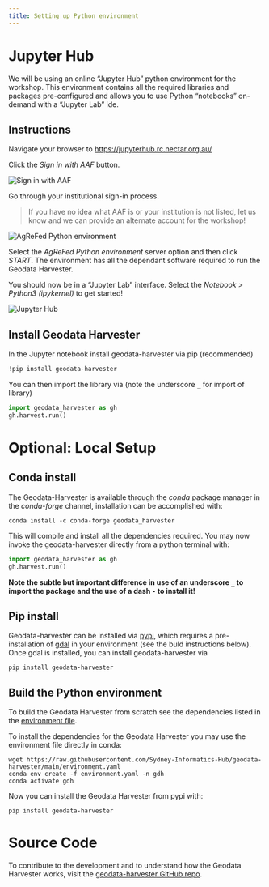 ```yaml
---
title: Setting up Python environment
---
```


# Jupyter Hub

We will be using an online "Jupyter Hub" python environment for the workshop. This environment contains all the required libraries and packages pre-configured and allows you to use Python "notebooks" on-demand with a "Jupyter Lab" ide.

## Instructions

Navigate your browser to [https://jupyterhub.rc.nectar.org.au/](https://jupyterhub.rc.nectar.org.au/)

Click the *Sign in with AAF* button.

![](assets/ag_01.png "Sign in with AAF")

Go through your institutional sign-in process.

> If you have no idea what AAF is or your institution is not listed, let us know and we can provide an alternate account for the workshop!

![](assets/ag_02.png "AgReFed Python environment")

Select the *AgReFed Python environment* server option and then click *START*. The environment has all the dependant software required to run the Geodata Harvester.

You should now be in a "Jupyter Lab" interface. Select the *Notebook > Python3 (ipykernel)* to get started!

![](assets/ag_03.png "Jupyter Hub")

## Install Geodata Harvester

In the Jupyter notebook install geodata-harvester via pip (recommended)

```python
!pip install geodata-harvester
```

You can then import the library via (note the underscore `_` for import of library)

```python
import geodata_harvester as gh
gh.harvest.run()
```


# Optional: Local Setup

## Conda install

The Geodata-Harvester is available through the *conda* package manager in the *conda-forge* channel, installation can be accomplished with:

```
conda install -c conda-forge geodata_harvester
```

This will compile and install all the dependencies required. You may now invoke the geodata-harvester directly from a python terminal with:

```python
import geodata_harvester as gh
gh.harvest.run()
```

**Note the subtle but important difference in use of an underscore `_` to import the package and the use of a dash `-` to install it!**

## Pip install

Geodata-harvester can be installed via [pypi](https://pypi.org/project/geodata-harvester/), which requires a pre-installation of [gdal](https://pypi.org/project/GDAL/) in your environment (see the buld instructions below). Once gdal is installed, you can install geodata-harvester via

```
pip install geodata-harvester
```


## Build the Python environment

To build the Geodata Harvester from scratch see the dependencies listed in the [environment file](https://raw.githubusercontent.com/Sydney-Informatics-Hub/geodata-harvester/main/environment.yaml).

To install the dependencies for the Geodata Harvester you may use the environment file directly in conda:

```
wget https://raw.githubusercontent.com/Sydney-Informatics-Hub/geodata-harvester/main/environment.yaml
conda env create -f environment.yaml -n gdh
conda activate gdh
```

Now you can install the Geodata Harvester from pypi with:
```
pip install geodata-harvester
```

# Source Code

To contribute to the development and to understand how the Geodata Harvester works, visit the [geodata-harvester GitHub repo](https://github.com/Sydney-Informatics-Hub/geodata-harvester).
